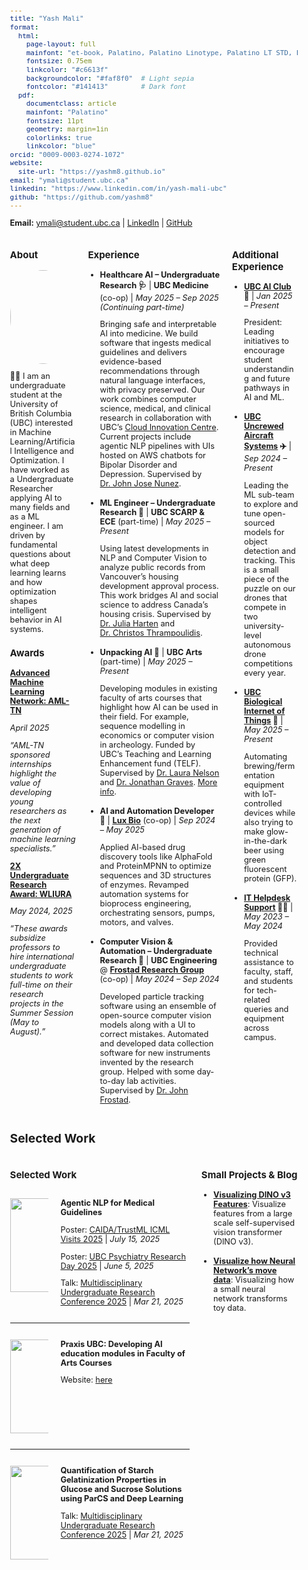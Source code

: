 ```yaml
---
title: "Yash Mali"
format:
  html:
    page-layout: full
    mainfont: "et-book, Palatino, Palatino Linotype, Palatino LT STD, Book Antiqua, Georgia, serif"
    fontsize: 0.75em
    linkcolor: "#c6613f"
    backgroundcolor: "#faf8f0"  # Light sepia
    fontcolor: "#141413"        # Dark font
  pdf:
    documentclass: article
    mainfont: "Palatino"
    fontsize: 11pt
    geometry: margin=1in
    colorlinks: true
    linkcolor: "blue"
orcid: "0009-0003-0274-1072"
website:
  site-url: "https://yashm8.github.io"
email: "ymali@student.ubc.ca"
linkedin: "https://www.linkedin.com/in/yash-mali-ubc"
github: "https://github.com/yashm8"
---
```


<style>
/* Mobile-first responsive design */
@media (max-width: 768px) {
  .columns {
    display: block !important;
  }

  .column {
    width: 100% !important;
    margin-bottom: 2rem;
  }

  .photo-circle {
    width: 120px !important;
    max-width: 120px !important;
  }

  h3 {
    margin-top: 2rem;
    margin-bottom: 1rem;
  }

  /* Adjust font sizes for mobile */
  body {
    font-size: 0.9em !important;
    line-height: 1.4;
  }

  h1 {
    font-size: 1.8rem;
  }

  h2 {
    font-size: 1.4rem;
  }

  h3 {
    font-size: 1.2rem;
  }

  /* Better spacing for mobile */
  .quarto-container {
    padding: 1rem;
  }

  /* Make links more touch-friendly */
  a {
    padding: 0.2rem;
    margin: 0.1rem;
  }

  /* Improve readability */
  p, li {
    margin-bottom: 0.8rem;
  }
}

/* Tablet adjustments */
@media (max-width: 1024px) and (min-width: 769px) {
  .column[style*="width=\"25%\""] {
    width: 30% !important;
  }

  .column[style*="width=\"50%\""] {
    width: 70% !important;
  }

  body {
    font-size: 0.8em !important;
  }
}

/* General improvements */
.photo-circle {
  border-radius: 50%;
  object-fit: cover;
  height: auto;
}

/* Ensure images are responsive */
img {
  max-width: 100%;
  height: auto;
}

/* Better spacing for experience items */
ul {
  padding-left: 1.2rem;
}

li {
  margin-bottom: 1rem;
}

/* Improve touch targets */
@media (max-width: 768px) {
  li {
    padding: 0.5rem 0;
  }

  strong {
    display: block;
    margin-bottom: 0.3rem;
  }
}
</style>

**Email:** [ymali@student.ubc.ca](mailto:ymali@student.ubc.ca) |
[LinkedIn](https://www.linkedin.com/in/yash-mali-ubc) |
[GitHub](https://github.com/yashm8)


::: {.columns}

::: {.column width="25%"}
### About

<div style="text-align: center;">
  ![](images/bio-photo.png){.photo-circle width=150px}
</div>

👋🏼 I am an undergraduate student at the University of British Columbia (UBC) interested in Machine Learning/Artificial Intelligence and Optimization. I have worked as a Undergraduate Researcher applying AI to many fields and as a ML engineer. I am driven by fundamental questions about what deep learning learns and how optimization shapes intelligent behavior in AI systems.

### Awards
[**Advanced Machine Learning Network: AML-TN**](https://amltn.cs.ubc.ca/people/undergraduate-research-awards)

  *April 2025*

  *"AML-TN sponsored internships highlight the value of developing young researchers as the next generation of machine learning specialists."*

[**2X Undergraduate Research Award: WLIURA**](https://students.ubc.ca/career/ubc-experiences/work-learn-international-undergraduate-research-awards/)

  *May 2024, 2025*

  *"These awards subsidize professors to hire international undergraduate students to work full-time on their research projects in the Summer Session (May to August)."*

<!--
### Selected Projects
- [**Visualizing Neural Network Feature Transformations ✖️➕**](https://yashm8.github.io/neural-vis.html)
  Takes some time to load. Made with TensorFlow JS.
-->
:::

::: {.column width="50%"}
### Experience

- **Healthcare AI – Undergraduate Research 🩺** | **UBC Medicine** (co-op) | *May 2025 – Sep 2025 (Continuing part-time)*

    Bringing safe and interpretable AI into medicine. We build software that ingests medical guidelines and delivers evidence-based recommendations through natural language interfaces, with privacy preserved. Our work combines computer science, medical, and clinical research in collaboration with UBC’s [Cloud Innovation Centre](https://cic.ubc.ca/). Current projects include agentic NLP pipelines with UIs hosted on AWS chatbots for Bipolar Disorder and Depression. Supervised by [Dr. John Jose Nunez](https://www.google.com/search?q=john+jose+nunez).

- **ML Engineer – Undergraduate Research 🏡** | **UBC SCARP & ECE** (part-time) | *May 2025 – Present*

    Using latest developments in NLP and Computer Vision to analyze public records from Vancouver's housing development approval process. This work bridges AI and social science to address Canada's housing crisis. Supervised by [Dr. Julia Harten](https://scarp.ubc.ca/directory/julia-harten) and [Dr. Christos Thrampoulidis](https://ece.ubc.ca/christos-thrampoulidis/).

- **Unpacking AI 🎨** | **UBC Arts** (part-time) | *May 2025 – Present*

    Developing modules in existing faculty of arts courses that highlight how AI can be used in their field. For example, sequence modelling in economics or computer vision in archeology. Funded by UBC's Teaching and Learning Enhancement fund (TELF). Supervised by [Dr. Laura Nelson](https://sociology.ubc.ca/profile/laura-nelson/) and [Dr. Jonathan Graves](https://economics.ubc.ca/profile/jonathan-graves/). [More info](https://github.com/ubcecon/praxis-ubc).

- **AI and Automation Developer 🧬** | [**Lux Bio**](https://www.luxbio.ca/) (co-op) | *Sep 2024 – May 2025*

    Applied AI-based drug discovery tools like AlphaFold and ProteinMPNN to optimize sequences and 3D structures of enzymes. Revamped automation systems for bioprocess engineering, orchestrating sensors, pumps, motors, and valves.

- **Computer Vision & Automation – Undergraduate Research 🔬** | **UBC Engineering** @ [**Frostad Research Group**](https://food.chbe.ubc.ca/) (co-op) | *May 2024 – Sep 2024*

    Developed particle tracking software using an ensemble of open-source computer vision models along with a UI to correct mistakes. Automated and developed data collection software for new instruments invented by the research group. Helped with some day-to-day lab activities. Supervised by [Dr. John Frostad](https://chbe.ubc.ca/john-m-frostad/).

:::

::: {.column width="25%"}
### Additional Experience

- **[UBC AI Club](https://ubcaiclub.github.io/) 🦾** | *Jan 2025 – Present*

    President: Leading initiatives to encourage student understanding and future pathways in AI and ML.

- **[UBC Uncrewed Aircraft Systems](https://ubcuas.com/) ✈️** | *Sep 2024 – Present*

    Leading the ML sub-team to explore and tune open-sourced models for object detection and tracking. This is a small piece of the puzzle on our drones that compete in two university-level autonomous drone competitions every year.

- **[UBC Biological Internet of Things](https://ubcbiot.com/) 🧬** | *May 2025 – Present*

    Automating brewing/fermentation equipment with IoT-controlled devices while also trying to make glow-in-the-dark beer using green fluorescent protein (GFP).

- **[IT Helpdesk Support](https://it.ubc.ca/) 👨‍💻** | *May 2023 – May 2024*

    Provided technical assistance to faculty, staff, and students for tech-related queries and equipment across campus.

:::
:::


## Selected Work

::: {.columns}

::: {.column width="65%"}
### Selected Work

::: {.columns}

::: {.column width="23%"}
![](images/canmat_nlp.png){width=150px}
:::

::: {.column width="77%"}
**Agentic NLP for Medical Guidelines**

Poster: [CAIDA/TrustML ICML Visits 2025](https://caida.ubc.ca/event/poster-session-caidatrustml-2025-icml-visits) | *July 15, 2025*

Poster: [UBC Psychiatry Research Day 2025](https://psychiatry.ubc.ca/2025-eposter-gallery/) | *June 5, 2025*

Talk: [Multidisciplinary Undergraduate Research Conference 2025](https://students.ubc.ca/career/events-workshops/multidisciplinary-undergraduate-research-conference/) | *Mar 21, 2025*
:::

:::

---

::: {.columns}

::: {.column width="23%"}
![](images/praxis.gif){width=150px}
:::

::: {.column width="77%"}
**Praxis UBC: Developing AI education modules in Faculty of Arts Courses**

Website: [here](https://ubcecon.github.io/praxis-ubc/)
:::

:::

---

::: {.columns}

::: {.column width="23%"}
![](images/starch.png){width=150px}
:::

::: {.column width="77%"}
**Quantification of Starch Gelatinization Properties in Glucose and Sucrose Solutions using ParCS and Deep Learning**

Talk: [Multidisciplinary Undergraduate Research Conference 2025](https://students.ubc.ca/career/events-workshops/multidisciplinary-undergraduate-research-conference/) | *Mar 21, 2025*
:::

:::

:::

::: {.column width="35%"}
### Small Projects & Blog

- **[Visualizing DINO v3 Features](https://yashm8.github.io/dino3.html)**:
  Visualize features from a large scale self-supervised vision transformer (DINO v3).

- **[Visualize how Neural Network's move data ](https://yashm8.github.io/neural-vis.html)**:
  Visualizing how a small neural network transforms toy data.

:::

:::
